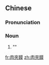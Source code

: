 {{also|肉夹馍}}
==Chinese==
{{zh-forms|s=肉夹馍|lit=meat wedged in steamed bun}}
{{wikipedia|lang=zh}}
{{wikipedia|Rou jia mo}}

===Pronunciation===
{{zh-pron
|m=ròu夹mó
|cat=n
}}

===Noun===
{{zh-noun}}

# "{{w|Rou jia mo|Chinese burger}}" {{gloss|a sliced meat sandwich popular in northern China}}

{{zh-cat|Foods}}

[[fr:肉夾饃]]
[[zh:肉夾饃]]